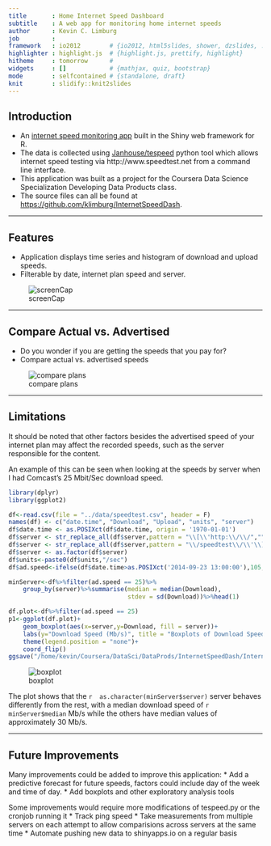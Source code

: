 ```yaml
---
title       : Home Internet Speed Dashboard
subtitle    : A web app for monitoring home internet speeds
author      : Kevin C. Limburg
job         : 
framework   : io2012        # {io2012, html5slides, shower, dzslides, ...}
highlighter : highlight.js  # {highlight.js, prettify, highlight}
hitheme     : tomorrow      # 
widgets     : []            # {mathjax, quiz, bootstrap}
mode        : selfcontained # {standalone, draft}
knit        : slidify::knit2slides
---
```


<!-- Limit image width and height -->
<style type='text/css'>
img {
    max-height: 500px;
    max-width: 800px;
}
</style>

<!-- Center image on slide -->
<script src="http://ajax.aspnetcdn.com/ajax/jQuery/jquery-1.7.min.js"></script>
<script type='text/javascript'>
$(function() {
    $("p:has(img)").addClass('centered');
});
</script>    

## Introduction

* An [internet speed monitoring app](https://klimburg.shinyapps.io/InternetSpeedDash/) built in the Shiny web framework for R. 
* The data is collected using [Janhouse/tespeed](https://github.com/Janhouse/tespeed) python tool which allows internet speed testing via http://www.speedtest.net from a command line interface.
* This application was built as a project for the Coursera Data Science Specialization Developing Data Products class.
* The source files can all be found at [https://github.com/klimburg/InternetSpeedDash](https://github.com/klimburg/InternetSpeedDash).

---

## Features

* Application displays time series and histogram of download and upload speeds.
* Filterable by date, internet plan speed and server.

![screenCap](assets/img/ScreenCap.png)


---

## Compare Actual vs. Advertised 

* Do you wonder if you are getting the speeds that you pay for?
* Compare actual vs. advertised speeds

![compare plans](assets/img/ComparePlans.png)


---

## Limitations

It should be noted that other factors besides the advertised speed of your internet plan may affect the recorded speeds, such as the server responsible for the content.

An example of this can be seen when looking at the speeds by server when I had Comcast's 25 Mbit/Sec download speed. 

```r
library(dplyr)
library(ggplot2)

df<-read.csv(file = "../data/speedtest.csv", header = F)
names(df) <- c("date.time", "Download", "Upload", "units", "server")
df$date.time <- as.POSIXct(df$date.time, origin = '1970-01-01')
df$server <- str_replace_all(df$server,pattern = "\\[\\'http:\\/\\/","")
df$server <- str_replace_all(df$server,pattern = "\\/speedtest\\/\\'\\]","")
df$server <- as.factor(df$server)
df$units<-paste0(df$units,"/sec")
df$ad.speed<-ifelse(df$date.time>as.POSIXct('2014-09-23 13:00:00'),105,25)

minServer<-df%>%filter(ad.speed == 25)%>%
    group_by(server)%>%summarise(median = median(Download),
                                 stdev = sd(Download))%>%head(1)

df.plot<-df%>%filter(ad.speed == 25)
p1<-ggplot(df.plot)+
    geom_boxplot(aes(x=server,y=Download, fill = server))+
    labs(y="Download Speed (Mb/s)", title = "Boxplots of Download Speed by Server\n 25 Mb/s DL Speed Advertised")+
    theme(legend.position = "none")+
    coord_flip()
ggsave("/home/kevin/Coursera/DataSci/DataProds/InternetSpeedDash/Internet-Speed-Dashboard-Pres/assets/img/boxplot1.png",p1,width = 8, height = 4, dpi = 72)
```
![boxplot](assets/img/boxplot1.png)

The plot shows that the `r  as.character(minServer$server)` server behaves differently from the rest, with a median download speed of `r minServer$median` Mb/s while the others have median values of approximately 30 Mb/s. 

---

## Future Improvements

Many improvements could be added to improve this application:
* Add a predictive forecast for future speeds, factors could include day of the week and time of day.
* Add boxplots and other exploratory analysis tools

Some improvements would require more modifications of tespeed.py or the cronjob running it
* Track ping speed
* Take measurements from multiple servers on each attempt to allow comparisions across servers at the same time
* Automate pushing new data to shinyapps.io on a regular basis


